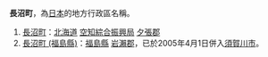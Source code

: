 '''長沼町'''，為[[日本|日本]]的地方行政區名稱。

# [[長沼町|長沼町]]：[[北海道|北海道]] [[空知綜合振興局|空知綜合振興局]] [[夕張郡|夕張郡]] 
# [[長沼町_(福島縣)|長沼町 (福島縣)]]：[[福島縣|福島縣]] [[岩瀨郡|岩瀨郡]]，已於2005年4月1日併入[[須賀川市|須賀川市]]。

{{disambig|C長|Cat=三字日本地名消歧義}}